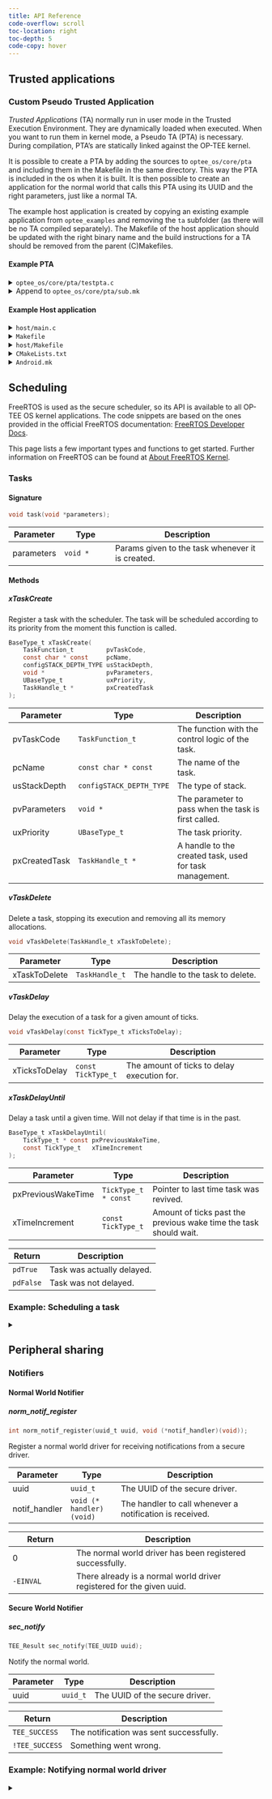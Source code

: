 ```yaml
---
title: API Reference
code-overflow: scroll
toc-location: right
toc-depth: 5
code-copy: hover
---
```


## Trusted applications

### Custom Pseudo Trusted Application

*Trusted Applications* (TA) normally run in user mode in the Trusted Execution Environment. They are dynamically loaded when executed. When you want to run them in kernel mode, a Pseudo TA (PTA) is necessary. During compilation, PTA's are statically linked against the OP-TEE kernel.

It is possible to create a PTA by adding the sources to `optee_os/core/pta` and including them in the Makefile in the same directory. This way the PTA is included in the os when it is built. It is then possible to create an application for the normal world that calls this PTA using its UUID and the right parameters, just like a normal TA.

The example host application is created by copying an existing example application from `optee_examples` and removing the `ta` subfolder (as there will be no TA compiled separately). The Makefile of the host application should be updated with the right binary name and the build instructions for a TA should be removed from the parent (C)Makefiles.

#### Example PTA

<details>
<summary>`optee_os/core/pta/testpta.c`</br></summary>

This example shows a simple PTA that prints some text when called from the normal world.

```c
#include <kernel/pseudo_ta.h>

#define PTA_NAME "test.pta"
#define PTA_TEST_PRINT_UUID { 0xd4be3f91, 0xc4e1, 0x436c, \
    { 0xb2, 0x92, 0xbf, 0xf5, 0x3e, 0x43, 0x04, 0xd5 } }

#define PTA_TEST_PRINT 0

static TEE_Result test_print(uint32_t type, TEE_Param p[TEE_NUM_PARAMS]) {
    IMSG("This is a test of a pseudo trusted application.");

    return TEE_SUCCESS;
}

/*
 * Trusted Application Etnry Points
 */

static TEE_Result invoke_command(void *session __unused, uint32_t cmd,
                                 uint32_t ptypes,
                                 TEE_Param params[TEE_NUM_PARAMS]) {
  switch (cmd) {
    case PTA_TEST_PRINT:
        return test_print(ptypes, params);
        break;
    default:
        break;
  }

  return TEE_ERROR_NOT_IMPLEMENTED;
}

pseudo_ta_register(.uuid = PTA_TEST_PRINT_UUID, .name = PTA_NAME,
    .flags = PTA_DEFAULT_FLAGS, .invoke_command_entry_point = invoke_command);
```

</details>

<details>
<summary>Append to `optee_os/core/pta/sub.mk`</br></summary>

``` Makefile
ifeq ($(PLATFORM),vexpress-qemu_virt)
srcs-y += testpta.c
endif
```

</details>

#### Example Host application

<details>
<summary>`host/main.c`</br></summary>

``` c
/*
 * Copyright (c) 2016, Linaro Limited
 * All rights reserved.
 *
 * Redistribution and use in source and binary forms, with or without
 * modification, are permitted provided that the following conditions are met:
 *
 * 1. Redistributions of source code must retain the above copyright notice,
 * this list of conditions and the following disclaimer.
 *
 * 2. Redistributions in binary form must reproduce the above copyright notice,
 * this list of conditions and the following disclaimer in the documentation
 * and/or other materials provided with the distribution.
 *
 * THIS SOFTWARE IS PROVIDED BY THE COPYRIGHT HOLDERS AND CONTRIBUTORS "AS IS"
 * AND ANY EXPRESS OR IMPLIED WARRANTIES, INCLUDING, BUT NOT LIMITED TO, THE
 * IMPLIED WARRANTIES OF MERCHANTABILITY AND FITNESS FOR A PARTICULAR PURPOSE
 * ARE DISCLAIMED. IN NO EVENT SHALL THE COPYRIGHT HOLDER OR CONTRIBUTORS BE
 * LIABLE FOR ANY DIRECT, INDIRECT, INCIDENTAL, SPECIAL, EXEMPLARY, OR
 * CONSEQUENTIAL DAMAGES (INCLUDING, BUT NOT LIMITED TO, PROCUREMENT OF
 * SUBSTITUTE GOODS OR SERVICES; LOSS OF USE, DATA, OR PROFITS; OR BUSINESS
 * INTERRUPTION) HOWEVER CAUSED AND ON ANY THEORY OF LIABILITY, WHETHER IN
 * CONTRACT, STRICT LIABILITY, OR TORT (INCLUDING NEGLIGENCE OR OTHERWISE)
 * ARISING IN ANY WAY OUT OF THE USE OF THIS SOFTWARE, EVEN IF ADVISED OF THE
 * POSSIBILITY OF SUCH DAMAGE.
 */

#include <err.h>
#include <stdio.h>
#include <string.h>

/* OP-TEE TEE client API (built by optee_client) */
#include <tee_client_api.h>

#define PTA_TEST_PRINT_UUID { 0xd4be3f91, 0xc4e1, 0x436c, \
    { 0xb2, 0x92, 0xbf, 0xf5, 0x3e, 0x43, 0x04, 0xd5 } }

#define PTA_TEST_PRINT 0

int main(void)
{
    TEEC_Result res;
    TEEC_Context ctx;
    TEEC_Session sess;
    TEEC_Operation op;
    TEEC_UUID uuid = PTA_TEST_PRINT_UUID;
    uint32_t err_origin;

    /* Initialize a context connecting us to the TEE */
    res = TEEC_InitializeContext(NULL, &ctx);
    if (res != TEEC_SUCCESS)
        errx(1, "TEEC_InitializeContext failed with code 0x%x", res);

    /*
     * Open a session to the "hello world" TA, the TA will print "hello
     * world!" in the log when the session is created.
     */
    res = TEEC_OpenSession(&ctx, &sess, &uuid,
                   TEEC_LOGIN_PUBLIC, NULL, NULL, &err_origin);
    if (res != TEEC_SUCCESS)
        errx(1, "TEEC_Opensession failed with code 0x%x origin 0x%x",
            res, err_origin);

    /*
     * Execute a function in the TA by invoking it, in this case
     * we're incrementing a number.
     *
     * The value of command ID part and how the parameters are
     * interpreted is part of the interface provided by the TA.
     */

    /* Clear the TEEC_Operation struct */
    memset(&op, 0, sizeof(op));

    /*
     * Prepare the argument. Pass a value in the first parameter,
     * the remaining three parameters are unused.
     */
    op.paramTypes = TEEC_PARAM_TYPES(TEEC_NONE, TEEC_NONE,
                     TEEC_NONE, TEEC_NONE);

    /*
     * TA_HELLO_WORLD_CMD_INC_VALUE is the actual function in the TA to be
     * called.
     */
    printf("Invoking PTA to print test.");
    res = TEEC_InvokeCommand(&sess, PTA_TEST_PRINT, &op, &err_origin);
    if (res != TEEC_SUCCESS)
        errx(1, "TEEC_InvokeCommand failed with code 0x%x origin 0x%x",
            res, err_origin);
    printf("Test printed.");

    /*
     * We're done with the TA, close the session and
     * destroy the context.
     *
     * The TA will print "Goodbye!" in the log when the
     * session is closed.
     */

    TEEC_CloseSession(&sess);

    TEEC_FinalizeContext(&ctx);

    return 0;
}
```

</details>

<details>
<summary>`Makefile`</br></summary>

``` Makefile
export V?=0

# If _HOST or _TA specific compilers are not specified, then use CROSS_COMPILE
HOST_CROSS_COMPILE ?= $(CROSS_COMPILE)

.PHONY: all
all:
    $(MAKE) -C host CROSS_COMPILE="$(HOST_CROSS_COMPILE)" --no-builtin-variables

.PHONY: clean
clean:
    $(MAKE) -C host clean
```

</details>

<details>
<summary>`host/Makefile`</br></summary>

``` Makefile

CC      ?= $(CROSS_COMPILE)gcc
LD      ?= $(CROSS_COMPILE)ld
AR      ?= $(CROSS_COMPILE)ar
NM      ?= $(CROSS_COMPILE)nm
OBJCOPY ?= $(CROSS_COMPILE)objcopy
OBJDUMP ?= $(CROSS_COMPILE)objdump
READELF ?= $(CROSS_COMPILE)readelf

OBJS = main.o

CFLAGS += -Wall -I../ta/include -I$(TEEC_EXPORT)/include -I./include
#Add/link other required libraries here
LDADD += -lteec -L$(TEEC_EXPORT)/lib

BINARY = optee_example_testpta

.PHONY: all
all: $(BINARY)

$(BINARY): $(OBJS)
    $(CC) $(LDFLAGS) -o $@ $< $(LDADD)

.PHONY: clean
clean:
    rm -f $(OBJS) $(BINARY)

%.o: %.c
    $(CC) $(CFLAGS) -c $< -o $@

```

</details>

<details>
<summary>`CMakeLists.txt`</br></summary>

``` Makefile
project (optee_example_testpta C)

set (SRC host/main.c)

add_executable (${PROJECT_NAME} ${SRC})

target_include_directories(${PROJECT_NAME}
            #    PRIVATE ta/include
               PRIVATE include)

target_link_libraries (${PROJECT_NAME} PRIVATE teec)

install (TARGETS ${PROJECT_NAME} DESTINATION ${CMAKE_INSTALL_BINDIR})
```

</details>

<details>
<summary>`Android.mk`</br></summary>

``` Makefile
###################### optee-testpta ######################
LOCAL_PATH := $(call my-dir)

include $(CLEAR_VARS)
LOCAL_CFLAGS += -DANDROID_BUILD
LOCAL_CFLAGS += -Wall

LOCAL_SRC_FILES += host/main.c

# LOCAL_C_INCLUDES := $(LOCAL_PATH)/ta/include

LOCAL_SHARED_LIBRARIES := libteec
LOCAL_MODULE := optee_example_testpta
LOCAL_VENDOR_MODULE := true
LOCAL_MODULE_TAGS := optional
include $(BUILD_EXECUTABLE)

# include $(LOCAL_PATH)/ta/Android.mk
```

</details>

## Scheduling

FreeRTOS is used as the secure scheduler, so its API is available to all OP-TEE OS
kernel applications. The code snippets are based on the ones provided in the
official FreeRTOS documentation:
[FreeRTOS Developer Docs](https://www.freertos.org/features.html).

This page lists a few important types and functions to get started.
Further information on FreeRTOS can be found at
[About FreeRTOS Kernel](https://www.freertos.org/RTOS.html).

### Tasks

#### Signature

```c
void task(void *parameters);
```

| Parameter  | Type   | Description |
| -          | -      | ---         |
| parameters | `void *` | Params given to the task whenever it is created. |

#### Methods

::: {.method}

##### xTaskCreate

Register a task with the scheduler. The task will be scheduled according to its
priority from the moment this function is called.

```c
BaseType_t xTaskCreate(
    TaskFunction_t         pvTaskCode,
    const char * const     pcName,
    configSTACK_DEPTH_TYPE usStackDepth,
    void *                 pvParameters,
    UBaseType_t            uxPriority,
    TaskHandle_t *         pxCreatedTask
);
```

| Parameter  | Type   | Description |
| -          | -      | ---         |
| pvTaskCode    | `TaskFunction_t` | The function with the control logic of the task. |
| pcName        | `const char * const` | The name of the task. |
| usStackDepth  | `configSTACK_DEPTH_TYPE` | The type of stack. |
| pvParameters  | `void *` | The parameter to pass when the task is first called. |
| uxPriority    | `UBaseType_t` |  The task priority. |
| pxCreatedTask | `TaskHandle_t *` | A handle to the created task, used for task management. |

:::

::: {.method}

##### vTaskDelete

Delete a task, stopping its execution and removing all its memory allocations.

```c
void vTaskDelete(TaskHandle_t xTaskToDelete);
```

| Parameter  | Type   | Description |
| -          | -      | ---         |
| xTaskToDelete | `TaskHandle_t` | The handle to the task to delete. |

:::

::: {.method}

##### vTaskDelay

Delay the execution of a task for a given amount of ticks.

```c
void vTaskDelay(const TickType_t xTicksToDelay);
```

| Parameter  | Type   | Description |
| -          | -      | ---         |
| xTicksToDelay | `const TickType_t` | The amount of ticks to delay execution for. |

:::

::: {.method}

##### xTaskDelayUntil

Delay a task until a given time. Will not delay if that time is in the past.

```c
BaseType_t xTaskDelayUntil(
    TickType_t * const pxPreviousWakeTime,
    const TickType_t   xTimeIncrement
);
```

| Parameter  | Type   | Description |
| -          | -      | ---         |
| pxPreviousWakeTime | `TickType_t * const` | Pointer to last time task was revived. |
| xTimeIncrement | `const TickType_t` | Amount of ticks past the previous wake time the task should wait. |

| Return | Description |
| -      | ---         |
| `pdTrue` | Task was actually delayed. |
| `pdFalse` | Task was not delayed. |

:::

### Example: Scheduling a task

<details>
<summary></summary>

```c
#include <FreeRTOS/task.h>
#include <FreeRTOS/FreeRTOS.h>

void task( void * parameters )
{
    while (true)
    {
        // Code to execute

        vTaskDelay(n); // Delay execution of task by n ticks.
    }
    
    // Break out of loop and delete task when not needed.
    vTaskDelete(NULL);
}

int main (void) {
    BaseType_t xReturn;
    TaskHandle_t xHandle = NULL;

    xReturn = xTaskCreate(
        task,            /* Function that implements the task. */
        "Task name",     /* Text name for the task. */
        configMINMAL_STACK_SIZE, /* Stack size in words, not bytes. */
        (void *) NULL,   /* Parameter passed into the task. */
        (UBaseType_t) 1, /* Priority at which the task is created. */
        &xHandle         /* Used to pass out the created task's handle. */
    );

    if( xReturn != pdPASS )
    {
        EMSG("Could not create task\n");
        return -1;
    }

    return 0;
}
```

</details>

## Peripheral sharing

### Notifiers

#### Normal World Notifier

::: {.method}

##### norm_notif_register

```c
int norm_notif_register(uuid_t uuid, void (*notif_handler)(void));
```

Register a normal world driver for receiving notifications from a secure driver.

| Parameter  | Type   | Description |
| -          | -      | ---         |
| uuid | `uuid_t` | The UUID of the secure driver. |
| notif_handler | `void (* handler)(void)` | The handler to call whenever a notification is received. |

| Return | Description |
| -      | ---         |
| 0 | The normal world driver has been registered successfully. |
| `-EINVAL` | There already is a normal world driver registered for the given uuid. |

:::

#### Secure World Notifier

::: {.method}

##### sec_notify

```c
TEE_Result sec_notify(TEE_UUID uuid);
```

Notify the normal world.

| Parameter  | Type   | Description |
| -          | -      | ---         |
| uuid | `uuid_t` | The UUID of the secure driver. |

| Return | Description |
| -      | ---         |
| `TEE_SUCCESS` | The notification was sent successfully. |
| `!TEE_SUCCESS` | Something went wrong. |

:::

### Example: Notifying normal world driver

<details>
<summary></summary>

#### Normal world driver

```c
#include <linux/init.h>
#include <linux/module.h>
#include <linux/uuid.h>
#include <normal-notifier.h>

static const uuid_t sec_drv_uuid = UUID_INIT(a,b,c,d0,d1,d2,d3,d4,d5,d6,d7);

static void notif_handler(void)
{
    // Retrieve data from secure driver, do some processing etc.
}

static int __init mod_init(void)
{
    int ret;
    
    if ((ret = norm_notif_register(sec_drv_uuid, notif_handler)) < 0) {
        pr_err("Could not register with the normal world notifier\n.");
        return ret;
    }
}

module_init(mod_init);
```

#### Secure world driver

```c
#include <kernel/pseudo_ta.h>
#include <kernel/interrupt.h>
#include <drivers/secure_notifier.h>

static const TEE_UUID uuid = {a, b, c, {d0,d1,d2,d3,d4,d5,d6,d7}}

static enum itr_return handler(struct itr_handler *handler) {
    // Do stuff with peripheral.

    // If necessary:
    if (sec_notify(uuid)) {
        EMSG("Error sending notification.\n");
    }

    return ITRR_HANDLED;
}

static struct itr_handler itr = {
    .it = <interrupt_number>,
    .flags = ITRF_TRIGGER_LEVEL,
    .handler = handler,
};
DECLARE_KEEP_PAGER(console_itr);

static TEE_Result invoke_command(
    void *pSessionContext,
    uint32_t cmd,
    uint32_t ptypes,
    TEE_Param params[TEE_NUM_PARAMS]
)
{
    switch (cmd) {
    case ...:
        // Do stuff
    default:
        return TEE_ERROR_NOT_IMPLEMENTED;
    }

    return TEE_SUCCESS;
}

static TEE_Result create_entry_point(void)
{
    itr_add(&itr);
    itr_enable(console_itr.it);

    return TEE_SUCCESS;
}

pseudo_ta_register(.uuid = uuid, .name = "Name",
                   .flags = PTA_DEFAULT_FLAGS,
                   .invoke_command_entry_point = invoke_command,
                   .create_entry_point = create_entry_point);
```

</details>
